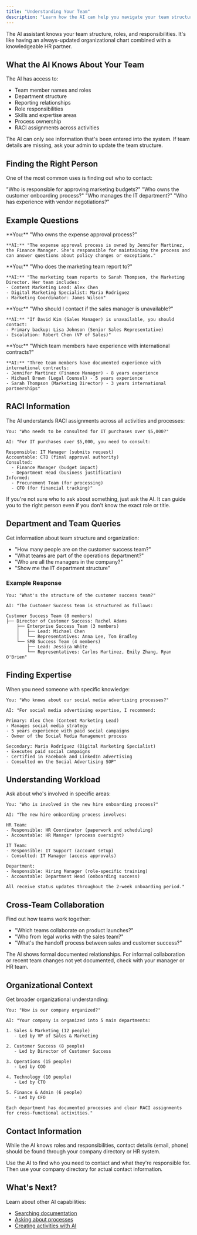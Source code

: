 ```yaml
---
title: "Understanding Your Team"
description: "Learn how the AI can help you navigate your team structure and find the right people"
---
```


The AI assistant knows your team structure, roles, and responsibilities. It's like having an always-updated organizational chart combined with a knowledgeable HR partner.

## What the AI Knows About Your Team

The AI has access to:

- Team member names and roles
- Department structure
- Reporting relationships
- Role responsibilities
- Skills and expertise areas
- Process ownership
- RACI assignments across activities

<Info>
The AI can only see information that's been entered into the system. If team details are missing, ask your admin to update the team structure.
</Info>

## Finding the Right Person

One of the most common uses is finding out who to contact:

<CardGroup cols={2}>
  <Card title="By Responsibility" icon="clipboard-check">
    "Who is responsible for approving marketing budgets?"
  </Card>

  <Card title="By Process" icon="diagram-project">
    "Who owns the customer onboarding process?"
  </Card>

  <Card title="By Department" icon="users">
    "Who manages the IT department?"
  </Card>

  <Card title="By Skill" icon="star">
    "Who has experience with vendor negotiations?"
  </Card>
</CardGroup>

## Example Questions

<AccordionGroup>
  <Accordion title="Finding Process Owners">
    **You:** "Who owns the expense approval process?"

    **AI:** "The expense approval process is owned by Jennifer Martinez, the Finance Manager. She's responsible for maintaining the process and can answer questions about policy changes or exceptions."
  </Accordion>

  <Accordion title="Understanding Reporting Structure">
    **You:** "Who does the marketing team report to?"

    **AI:** "The marketing team reports to Sarah Thompson, the Marketing Director. Her team includes:
    - Content Marketing Lead: Alex Chen
    - Digital Marketing Specialist: Maria Rodriguez
    - Marketing Coordinator: James Wilson"
  </Accordion>

  <Accordion title="Finding Backup Contacts">
    **You:** "Who should I contact if the sales manager is unavailable?"

    **AI:** "If David Kim (Sales Manager) is unavailable, you should contact:
    - Primary backup: Lisa Johnson (Senior Sales Representative)
    - Escalation: Robert Chen (VP of Sales)"
  </Accordion>

  <Accordion title="Understanding Team Capabilities">
    **You:** "Which team members have experience with international contracts?"

    **AI:** "Three team members have documented experience with international contracts:
    - Jennifer Martinez (Finance Manager) - 8 years experience
    - Michael Brown (Legal Counsel) - 5 years experience
    - Sarah Thompson (Marketing Director) - 3 years international partnerships"
  </Accordion>
</AccordionGroup>

## RACI Information

The AI understands RACI assignments across all activities and processes:

```
You: "Who needs to be consulted for IT purchases over $5,000?"

AI: "For IT purchases over $5,000, you need to consult:

Responsible: IT Manager (submits request)
Accountable: CTO (final approval authority)
Consulted:
  - Finance Manager (budget impact)
  - Department Head (business justification)
Informed:
  - Procurement Team (for processing)
  - CFO (for financial tracking)"
```

<Tip>
If you're not sure who to ask about something, just ask the AI. It can guide you to the right person even if you don't know the exact role or title.
</Tip>

## Department and Team Queries

Get information about team structure and organization:

- "How many people are on the customer success team?"
- "What teams are part of the operations department?"
- "Who are all the managers in the company?"
- "Show me the IT department structure"

### Example Response

```
You: "What's the structure of the customer success team?"

AI: "The Customer Success team is structured as follows:

Customer Success Team (8 members)
├── Director of Customer Success: Rachel Adams
    ├── Enterprise Success Team (3 members)
    │   ├── Lead: Michael Chen
    │   └── Representatives: Anna Lee, Tom Bradley
    └── SMB Success Team (4 members)
        ├── Lead: Jessica White
        └── Representatives: Carlos Martinez, Emily Zhang, Ryan O'Brien"
```

## Finding Expertise

When you need someone with specific knowledge:

```
You: "Who knows about our social media advertising processes?"

AI: "For social media advertising expertise, I recommend:

Primary: Alex Chen (Content Marketing Lead)
- Manages social media strategy
- 5 years experience with paid social campaigns
- Owner of the Social Media Management process

Secondary: Maria Rodriguez (Digital Marketing Specialist)
- Executes paid social campaigns
- Certified in Facebook and LinkedIn advertising
- Consulted on the Social Advertising SOP"
```

## Understanding Workload

Ask about who's involved in specific areas:

```
You: "Who is involved in the new hire onboarding process?"

AI: "The new hire onboarding process involves:

HR Team:
- Responsible: HR Coordinator (paperwork and scheduling)
- Accountable: HR Manager (process oversight)

IT Team:
- Responsible: IT Support (account setup)
- Consulted: IT Manager (access approvals)

Department:
- Responsible: Hiring Manager (role-specific training)
- Accountable: Department Head (onboarding success)

All receive status updates throughout the 2-week onboarding period."
```

## Cross-Team Collaboration

Find out how teams work together:

- "Which teams collaborate on product launches?"
- "Who from legal works with the sales team?"
- "What's the handoff process between sales and customer success?"

<Note>
The AI shows formal documented relationships. For informal collaboration or recent team changes not yet documented, check with your manager or HR team.
</Note>

## Organizational Context

Get broader organizational understanding:

```
You: "How is our company organized?"

AI: "Your company is organized into 5 main departments:

1. Sales & Marketing (12 people)
   - Led by VP of Sales & Marketing

2. Customer Success (8 people)
   - Led by Director of Customer Success

3. Operations (15 people)
   - Led by COO

4. Technology (10 people)
   - Led by CTO

5. Finance & Admin (6 people)
   - Led by CFO

Each department has documented processes and clear RACI assignments
for cross-functional activities."
```

## Contact Information

While the AI knows roles and responsibilities, contact details (email, phone) should be found through your company directory or HR system.

<Tip>
Use the AI to find who you need to contact and what they're responsible for. Then use your company directory for actual contact information.
</Tip>

## What's Next?

Learn about other AI capabilities:

- [Searching documentation](/ai/searching-documentation)
- [Asking about processes](/ai/asking-about-processes)
- [Creating activities with AI](/ai/creating-activities)
